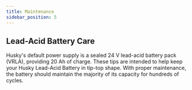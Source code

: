 ```yaml
---
title: Maintenance
sidebar_position: 5
---
```



<ComponentIntroductionDingo />

## Lead-Acid Battery Care

Husky's default power supply is a sealed 24 V lead-acid battery pack (VRLA), providing 20 Ah of charge.
These tips are intended to help keep your Husky Lead-Acid Battery in tip-top shape.
With proper maintenance, the battery should maintain the majority of its capacity for hundreds of cycles.

<ComponentLeadAcidBatteryCare />
